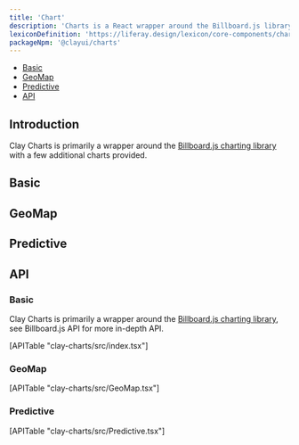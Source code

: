 ```yaml
---
title: 'Chart'
description: 'Charts is a React wrapper around the Billboard.js library'
lexiconDefinition: 'https://liferay.design/lexicon/core-components/charts/'
packageNpm: '@clayui/charts'
---
```



<div class="nav-toc-absolute">
<div class="nav-toc">

-   [Basic](#basic)
-   [GeoMap](#geomap)
-   [Predictive](#predictive)
-   [API](#api)

</div>
</div>

## Introduction

Clay Charts is primarily a wrapper around the [Billboard.js charting library](https://naver.github.io/billboard.js/) with a few additional charts provided.

## Basic

<Chart />

## GeoMap

<GeoMap />

## Predictive

<Predictive />

## API

### Basic

Clay Charts is primarily a wrapper around the [Billboard.js charting library](https://naver.github.io/billboard.js/), see Billboard.js API for more in-depth API.

<div>[APITable "clay-charts/src/index.tsx"]</div>

### GeoMap

<div>[APITable "clay-charts/src/GeoMap.tsx"]</div>

### Predictive

<div>[APITable "clay-charts/src/Predictive.tsx"]</div>
